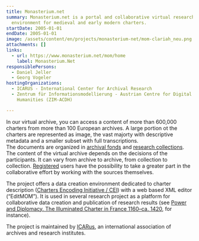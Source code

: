 ```yaml
---
title: Monasterium.net
summary: Monasterium.net is a portal and collaborative virtual research
  environment for medieval and early modern charters.
startDate: 2005-01-01
endDate: 2005-01-01
image: /assets/content/en/projects/monasterium-net/mom-clariah_neu.png
attachments: []
links:
  - url: https://www.monasterium.net/mom/home
    label: Monasterium.Net
responsiblePersons:
  - Daniel Jeller
  - Georg Vogeler
hostingOrganizations:
  - ICARUS - International Center for Archival Research
  - Zentrum für Informationsmodellierung - Austrian Centre for Digital
    Humanities (ZIM-ACDH)

---
```

In our virtual archive, you can access a content of more than 600,000 charters from more than 100 European archives. A large portion ot the charters are represented as image, the vast majorty with descriptive metadata and a smaller subset with full transcriptions.  
The documents are organized in [archival fonds](https://www.monasterium.net/mom/fonds) and [research collections](https://www.monasterium.net/mom/collections). The content of the virtual archive depends on the decisions of the participants. It can vary from archive to archive, from collection to collection. [Registered](http://www.monasterium.net/mom/registration) users have the possibility to take a greater part in the collaborative effort by working with the sources themselves.

The project offers a data creation environment dedicated to charter description ([Charters Encoding Initiative / CEI](http://www.cei.lmu.de/)) with a web based XML editor (“EditMOM”). It is used in several research project as a platform for collaborative data creation and publication of research results (see [Power and Diplomacy. The Illuminated Charter in France 1160–ca. 1420](https://digital-humanities.at/en/dha/s-project/power-and-diplomacy-illuminated-charter-france-1160-ca-1420), for instance).

The project is maintained by [ICARus](https://www.icar-us.eu/), an international association of archives and research institutes.